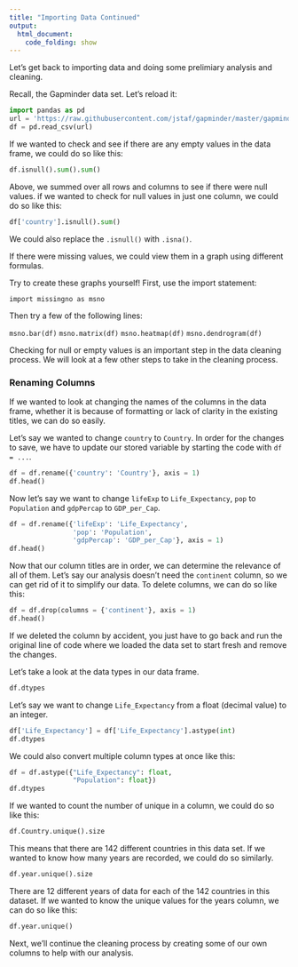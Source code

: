 ```yaml
---
title: "Importing Data Continued"
output:
  html_document:
    code_folding: show
---
```


Let's get back to importing data and doing some prelimiary analysis and cleaning.

Recall, the Gapminder data set. Let's reload it:

```python
import pandas as pd
url = 'https://raw.githubusercontent.com/jstaf/gapminder/master/gapminder/gapminder.csv'
df = pd.read_csv(url)
```

If we wanted to check and see if there are any empty values in the data frame, we could do so like this:

```python
df.isnull().sum().sum()
```

Above, we summed over all rows and columns to see if there were null values. if we wanted to check for null values in just one column, we could do so like this:

```python
df['country'].isnull().sum()
```

We could also replace the `.isnull()` with `.isna()`.

If there were missing values, we could view them in a graph using different formulas.

:::exercise

Try to create these graphs yourself! First, use the import statement:

`import missingno as msno`

Then try a few of the following lines:

`msno.bar(df)`
`msno.matrix(df)`
`msno.heatmap(df)`
`msno.dendrogram(df)`

:::

Checking for null or empty values is an important step in the data cleaning process. We will look at a few other steps to take in the cleaning process.

### Renaming Columns

If we wanted to look at changing the names of the columns in the data frame, whether it is because of formatting or lack of clarity in the existing titles, we can do so easily.

Let's say we wanted to change `country` to `Country`. In order for the changes to save, we have to update our stored variable by starting the code with `df = ...`.

```python
df = df.rename({'country': 'Country'}, axis = 1)
df.head()
```

Now let's say we want to change `lifeExp` to `Life_Expectancy`, `pop` to `Population` and `gdpPercap` to `GDP_per_Cap`.


```python
df = df.rename({'lifeExp': 'Life_Expectancy',
                'pop': 'Population',
                'gdpPercap': 'GDP_per_Cap'}, axis = 1)
df.head()
```

Now that our column titles are in order, we can determine the relevance of all of them. Let's say our analysis doesn't need the `continent` column, so we can get rid of it to simplify our data. To delete columns, we can do so like this:

```python
df = df.drop(columns = {'continent'}, axis = 1)
df.head()
```

If we deleted the column by accident, you just have to go back and run the original line of code where we loaded the data set to start fresh and remove the changes.

Let's take a look at the data types in our data frame.

```python
df.dtypes
```

Let's say we want to change `Life_Expectancy` from a float (decimal value) to an integer.

```python
df['Life_Expectancy'] = df['Life_Expectancy'].astype(int)
df.dtypes
```

We could also convert multiple column types at once like this:

```python
df = df.astype({"Life_Expectancy": float, 
                "Population": float})
df.dtypes
```

If we wanted to count the number of unique in a column, we could do so like this:

```python
df.Country.unique().size
```

This means that there are 142 different countries in this data set. If we wanted to know how many years are recorded, we could do so similarly.

```python
df.year.unique().size
```
There are 12 different years of data for each of the 142 countries in this dataset. If we wanted to know the unique values for the years column, we can do so like this:

```python
df.year.unique()
```

Next, we'll continue the cleaning process by creating some of our own columns to help with our analysis.